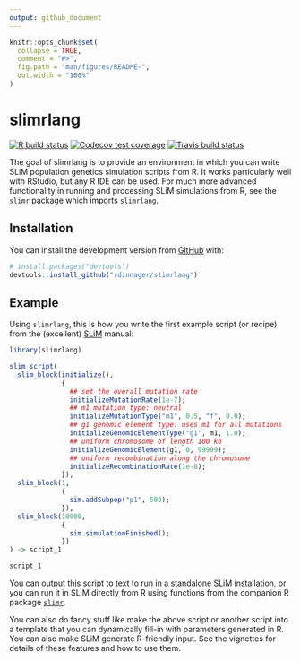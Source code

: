 ```yaml
---
output: github_document
---
```


<!-- README.md is generated from README.Rmd. Please edit that file -->

```r
knitr::opts_chunk$set(
  collapse = TRUE,
  comment = "#>",
  fig.path = "man/figures/README-",
  out.width = "100%"
)
```
# slimrlang

<!-- badges: start -->
[![R build status](https://github.com/rdinnager/slimrlang/workflows/R-CMD-check/badge.svg)](https://github.com/rdinnager/slimrlang/actions)
[![Codecov test coverage](https://codecov.io/gh/rdinnager/slimrlang/branch/master/graph/badge.svg)](https://codecov.io/gh/rdinnager/slimrlang?branch=master)
[![Travis build status](https://travis-ci.com/rdinnager/slimrlang.svg?branch=master)](https://travis-ci.com/rdinnager/slimrlang)
<!-- badges: end -->

The goal of slimrlang is to provide an environment in which you can write SLiM population genetics simulation scripts from R. It works particularly well with RStudio, but any R IDE can be used. For much more advanced functionality in running and processing SLiM simulations from R, see the [`slimr`](https://github.com/rdinnager/slimr) package which imports `slimrlang`.

## Installation

You can install the development version from [GitHub](https://github.com/) with:

``` r
# install.packages("devtools")
devtools::install_github("rdinnager/slimrlang")
```
## Example

Using `slimrlang`, this is how you write the first example script (or recipe) from the (excellent) [SLiM](https://messerlab.org/slim/) manual:

```r
library(slimrlang)

slim_script(
  slim_block(initialize(),
             {
               ## set the overall mutation rate
               initializeMutationRate(1e-7); 
               ## m1 mutation type: neutral
               initializeMutationType("m1", 0.5, "f", 0.0);
               ## g1 genomic element type: uses m1 for all mutations
               initializeGenomicElementType("g1", m1, 1.0);
               ## uniform chromosome of length 100 kb
               initializeGenomicElement(g1, 0, 99999);
               ## uniform recombination along the chromosome
               initializeRecombinationRate(1e-8);
             }),
  slim_block(1,
             {
               sim.addSubpop("p1", 500);
             }),
  slim_block(10000,
             {
               sim.simulationFinished();
             })
) -> script_1

script_1
```

You can output this script to text to run in a standalone SLiM installation, or you can run it in SLiM directly from R using functions from the companion R package [`slimr`](https://github.com/rdinnager/slimr).

You can also do fancy stuff like make the above script or another script into a template that you can dynamically fill-in with parameters generated in R. You can also make SLiM generate R-friendly input. See the vignettes for details of these features and how to use them.
